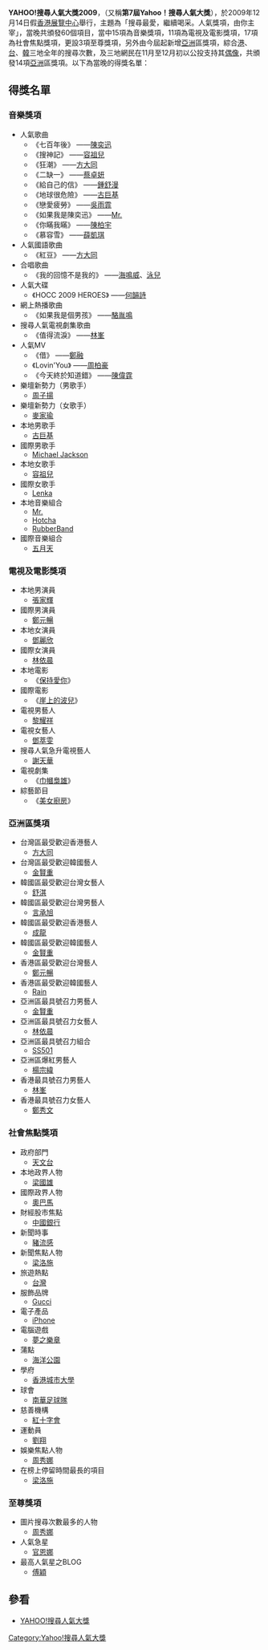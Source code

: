 '''YAHOO!搜尋人氣大獎2009'''，（又稱'''第7屆Yahoo！搜尋人氣大獎'''），於2009年12月14日假[[香港展覽中心|香港展覽中心]]舉行，主題為「搜尋最愛，繼續喝采。人氣獎項，由你主宰」，當晚共頒發60個項目，當中15項為音樂獎項，11項為電視及電影獎項，17項為社會焦點獎項，更設3項至尊獎項，另外由今屆起新增[[亞洲|亞洲]]區獎項，綜合[[香港|港]]、[[台灣|台]]、[[韓國|韓]]三地全年的搜尋次數，及三地網民在11月至12月初以公投支持其[[偶像|偶像]]，共頒發14項[[亞洲|亞洲]]區獎項。以下為當晚的得獎名單：

== 得獎名單 ==
=== 音樂獎項 ===
* 人氣歌曲
** 《七百年後》 ——[[陳奕迅|陳奕迅]]
** 《搜神記》 ——[[容祖兒|容祖兒]]
** 《狂潮》 ——[[方大同|方大同]]
** 《二缺一》 ——[[蔡卓妍|蔡卓妍]]
** 《給自己的信》 ——[[鍾舒漫|鍾舒漫]]
** 《地球很危險》 ——[[古巨基|古巨基]]
** 《戀愛疲勞》 ——[[吳雨霏|吳雨霏]]
** 《如果我是陳奕迅》 ——[[Mr.|Mr.]]
** 《你瞞我瞞》 ——[[陳柏宇|陳柏宇]]
** 《慕容雪》 ——[[薛凱琪|薛凱琪]]
* 人氣國語歌曲
** 《紅豆》 ——[[方大同|方大同]]
* 合唱歌曲
** 《我的回憶不是我的》 ——[[海鳴威|海鳴威]]、[[泳兒|泳兒]]
* 人氣大碟
** 《HOCC 2009 HEROES》 ——[[何韻詩|何韻詩]]
* 網上熱播歌曲
** 《如果我是個男孩》 ——[[駱胤鳴|駱胤鳴]]
* 搜尋人氣電視劇集歌曲
** 《值得流淚》 ——[[林峯|林峯]]
* 人氣MV
** 《借》 ——[[鄭融|鄭融]]
** 《Lovin'You》 ——[[周柏豪|周柏豪]]
** 《今天終於知道錯》 ——[[陳偉霆|陳偉霆]]
* 樂壇新勢力（男歌手）
** [[周子揚|周子揚]]
* 樂壇新勢力（女歌手）
** [[麥家瑜|麥家瑜]]
* 本地男歌手
** [[古巨基|古巨基]]
* 國際男歌手
** [[Michael_Jackson|Michael Jackson]]
* 本地女歌手
** [[容祖兒|容祖兒]]
* 國際女歌手
** [[Lenka|Lenka]]
* 本地音樂組合
** [[Mr.|Mr.]]
** [[Hotcha|Hotcha]]
** [[RubberBand|RubberBand]]
* 國際音樂組合
** [[五月天|五月天]]

=== 電視及電影獎項 ===
* 本地男演員
** [[張家輝|張家輝]]
* 國際男演員
** [[鄭元暢|鄭元暢]]
* 本地女演員
** [[鄧麗欣|鄧麗欣]]
* 國際女演員
** [[林依晨|林依晨]]
* 本地電影
** 《[[保持愛你|保持愛你]]》
* 國際電影 
** 《[[崖上的波兒|崖上的波兒]]》
* 電視男藝人
** [[黎耀祥|黎耀祥]]
* 電視女藝人
** [[鄧萃雯|鄧萃雯]]
* 搜尋人氣急升電視藝人
** [[謝天華|謝天華]]
* 電視劇集
** 《[[巾幗梟雄|巾幗梟雄]]》
* 綜藝節目
** 《[[美女廚房|美女廚房]]》

=== 亞洲區獎項 ===
* 台灣區最受歡迎香港藝人
** [[方大同|方大同]]
* 台灣區最受歡迎韓國藝人
** [[金賢重|金賢重]]
* 韓國區最受歡迎台灣女藝人
** [[舒淇|舒淇]]
* 韓國區最受歡迎台灣男藝人
** [[言承旭|言承旭]]
* 韓國區最受歡迎香港藝人
** [[成龍|成龍]]
* 韓國區最受歡迎韓國藝人
** [[金賢重|金賢重]]
* 香港區最受歡迎台灣藝人
** [[鄭元暢|鄭元暢]]
* 香港區最受歡迎韓國藝人
** [[Rain|Rain]]
* 亞洲區最具號召力男藝人
** [[金賢重|金賢重]]
* 亞洲區最具號召力女藝人
** [[林依晨|林依晨]]
* 亞洲區最具號召力組合
** [[SS501|SS501]]
* 亞洲區爆紅男藝人
** [[楊宗緯|楊宗緯]]
* 香港最具號召力男藝人
** [[林峯|林峯]]
* 香港最具號召力女藝人
** [[鄭秀文|鄭秀文]]

=== 社會焦點獎項 ===
* 政府部門
** [[香港天文台|天文台]]
* 本地政界人物
** [[梁國雄|梁國雄]]
* 國際政界人物
** [[奧巴馬|奧巴馬]]
* 財經股市焦點
** [[中國銀行|中國銀行]]
* 新聞時事
** [[豬流感|豬流感]]
* 新聞焦點人物
** [[梁洛施|梁洛施]]
* 旅遊熱點
** [[台灣|台灣]]
* 服飾品牌
** [[Gucci|Gucci]]
* 電子產品
** [[iPhone|iPhone]]
* 電腦遊戲
** [[夢之樂章|夢之樂章]]
* 蒲點
** [[海洋公園|海洋公園]]
* 學府
** [[香港城市大學|香港城市大學]]
* 球會
** [[南華足球隊|南華足球隊]]
* 慈善機構
** [[紅十字會|紅十字會]]
* 運動員
** [[劉翔|劉翔]]
* 娛樂焦點人物
** [[周秀娜|周秀娜]]
* 在榜上停留時間最長的項目
** [[梁洛施|梁洛施]]

=== 至尊獎項 ===
* 圖片搜尋次數最多的人物
** [[周秀娜|周秀娜]]
* 人氣急星
** [[官恩娜|官恩娜]]
* 最高人氣星之BLOG 
** [[傅穎|傅穎]]

== 參看 ==
* [http://hk.promo.yahoo.com/buzz2009 YAHOO!搜尋人氣大獎]{{dead link|date=十一月 2017 |bot=InternetArchiveBot }}

{{Yahoo!搜尋人氣大獎}}
{{香港音乐颁奖典礼}}
{{香港電視頒獎典禮}}
{{香港電影頒獎典禮}}

[[Category:Yahoo!搜尋人氣大獎|Category:Yahoo!搜尋人氣大獎]]
